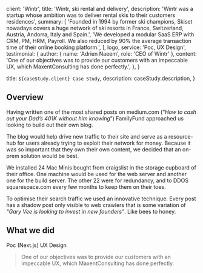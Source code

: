 
  client: 'Wintr',
  title: 'Wintr, ski rental and delivery',
  description:
    'Wintr was a startup whose ambition was to deliver rental skis to their customers residences',
  summary: [
    'Founded in 1994 by former ski champions, Skiset nowadays covers a huge network of ski resorts in France, Switzerland, Austria, Andorra, Italy and Spain.',
    'We developed a modular SaaS ERP with CRM, PM, HRM, Payroll. We also reduced by 90% the average transaction time of their online booking platform.',
  ],
  logo,
  service: 'Poc, UX Design',
  testimonial: {
    author: { name: 'Adrien Naeem', role: 'CEO of Wintr' },
    content:
      'One of our objectives was to provide our customers with an impeccable UX, which MaxentConsulting has done perfectly.',
  },
}

  title: `${caseStudy.client} Case Study`,
  description: caseStudy.description,
}

## Overview

Having written one of the most shared posts on medium.com (“_How to cash out your Dad’s 401K without him knowing_”) FamilyFund approached us looking to build out their own blog.

The blog would help drive new traffic to their site and serve as a resource-hub for users already trying to exploit their network for money. Because it was so important that they own their own content, we decided that an on-prem solution would be best.

We installed 24 Mac Minis bought from craigslist in the storage cupboard of their office. One machine would be used for the web server and another one for the build server. The other 22 were for redundancy, and to DDOS squarespace.com every few months to keep them on their toes.

To optimise their search traffic we used an innovative technique. Every post has a shadow post only visible to web crawlers that is some variation of _“Gary Vee is looking to invest in new founders”_. Like bees to honey.

## What we did

<TagList>
  <TagListItem>Poc (Next.js)</TagListItem>
  <TagListItem>UX Design</TagListItem>
</TagList>

<Blockquote
  author={{ name: 'Adrien Naeem', role: 'CEO of Wintr' }}
  image={{ src: imageAdrienNaeem }}
>
  One of our objectives was to provide our customers with an impeccable UX,
  which MaxentConsulting has done perfectly.
</Blockquote>
